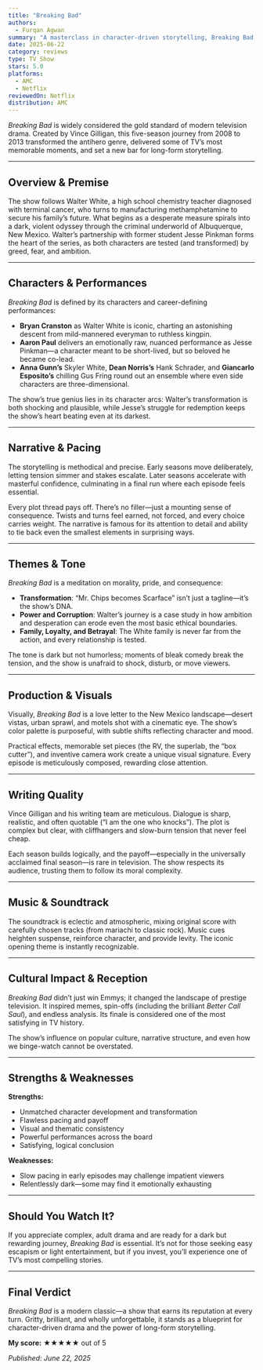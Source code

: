 ```yaml
---
title: "Breaking Bad"
authors:
  - Furqan Agwan
summary: "A masterclass in character-driven storytelling, Breaking Bad is a relentless, meticulously crafted journey from suburban monotony to criminal infamy. A modern TV essential."
date: 2025-06-22
category: reviews
type: TV Show
stars: 5.0
platforms:
  - AMC
  - Netflix
reviewedOn: Netflix
distribution: AMC
---
```


_Breaking Bad_ is widely considered the gold standard of modern television drama. Created by Vince Gilligan, this five-season journey from 2008 to 2013 transformed the antihero genre, delivered some of TV’s most memorable moments, and set a new bar for long-form storytelling.

---

## Overview & Premise

The show follows Walter White, a high school chemistry teacher diagnosed with terminal cancer, who turns to manufacturing methamphetamine to secure his family’s future. What begins as a desperate measure spirals into a dark, violent odyssey through the criminal underworld of Albuquerque, New Mexico. Walter’s partnership with former student Jesse Pinkman forms the heart of the series, as both characters are tested (and transformed) by greed, fear, and ambition.

---

## Characters & Performances

_Breaking Bad_ is defined by its characters and career-defining performances:

- **Bryan Cranston** as Walter White is iconic, charting an astonishing descent from mild-mannered everyman to ruthless kingpin.
- **Aaron Paul** delivers an emotionally raw, nuanced performance as Jesse Pinkman—a character meant to be short-lived, but so beloved he became co-lead.
- **Anna Gunn’s** Skyler White, **Dean Norris’s** Hank Schrader, and **Giancarlo Esposito’s** chilling Gus Fring round out an ensemble where even side characters are three-dimensional.

The show’s true genius lies in its character arcs: Walter’s transformation is both shocking and plausible, while Jesse’s struggle for redemption keeps the show’s heart beating even at its darkest.

---

## Narrative & Pacing

The storytelling is methodical and precise. Early seasons move deliberately, letting tension simmer and stakes escalate. Later seasons accelerate with masterful confidence, culminating in a final run where each episode feels essential.

Every plot thread pays off. There’s no filler—just a mounting sense of consequence. Twists and turns feel earned, not forced, and every choice carries weight. The narrative is famous for its attention to detail and ability to tie back even the smallest elements in surprising ways.

---

## Themes & Tone

_Breaking Bad_ is a meditation on morality, pride, and consequence:

- **Transformation**: “Mr. Chips becomes Scarface” isn’t just a tagline—it’s the show’s DNA.
- **Power and Corruption**: Walter’s journey is a case study in how ambition and desperation can erode even the most basic ethical boundaries.
- **Family, Loyalty, and Betrayal**: The White family is never far from the action, and every relationship is tested.

The tone is dark but not humorless; moments of bleak comedy break the tension, and the show is unafraid to shock, disturb, or move viewers.

---

## Production & Visuals

Visually, _Breaking Bad_ is a love letter to the New Mexico landscape—desert vistas, urban sprawl, and motels shot with a cinematic eye. The show’s color palette is purposeful, with subtle shifts reflecting character and mood.

Practical effects, memorable set pieces (the RV, the superlab, the “box cutter”), and inventive camera work create a unique visual signature. Every episode is meticulously composed, rewarding close attention.

---

## Writing Quality

Vince Gilligan and his writing team are meticulous. Dialogue is sharp, realistic, and often quotable (“I am the one who knocks”). The plot is complex but clear, with cliffhangers and slow-burn tension that never feel cheap.

Each season builds logically, and the payoff—especially in the universally acclaimed final season—is rare in television. The show respects its audience, trusting them to follow its moral complexity.

---

## Music & Soundtrack

The soundtrack is eclectic and atmospheric, mixing original score with carefully chosen tracks (from mariachi to classic rock). Music cues heighten suspense, reinforce character, and provide levity. The iconic opening theme is instantly recognizable.

---

## Cultural Impact & Reception

_Breaking Bad_ didn’t just win Emmys; it changed the landscape of prestige television. It inspired memes, spin-offs (including the brilliant _Better Call Saul_), and endless analysis. Its finale is considered one of the most satisfying in TV history.

The show’s influence on popular culture, narrative structure, and even how we binge-watch cannot be overstated.

---

## Strengths & Weaknesses

**Strengths:**
- Unmatched character development and transformation
- Flawless pacing and payoff
- Visual and thematic consistency
- Powerful performances across the board
- Satisfying, logical conclusion

**Weaknesses:**
- Slow pacing in early episodes may challenge impatient viewers
- Relentlessly dark—some may find it emotionally exhausting

---

## Should You Watch It?

If you appreciate complex, adult drama and are ready for a dark but rewarding journey, _Breaking Bad_ is essential. It’s not for those seeking easy escapism or light entertainment, but if you invest, you’ll experience one of TV’s most compelling stories.

---

## Final Verdict

_Breaking Bad_ is a modern classic—a show that earns its reputation at every turn. Gritty, brilliant, and wholly unforgettable, it stands as a blueprint for character-driven drama and the power of long-form storytelling.

**My score:** ★★★★★ out of 5

_Published: June 22, 2025_
